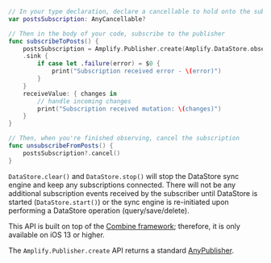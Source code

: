 ```swift
// In your type declaration, declare a cancellable to hold onto the subscription
var postsSubscription: AnyCancellable?

// Then in the body of your code, subscribe to the publisher
func subscribeToPosts() {
    postsSubscription = Amplify.Publisher.create(Amplify.DataStore.observe(Todo.self))
    .sink {
        if case let .failure(error) = $0 {
            print("Subscription received error - \(error)")
        }
    }
    receiveValue: { changes in
        // handle incoming changes
        print("Subscription received mutation: \(changes)")
    }
}

// Then, when you're finished observing, cancel the subscription
func unsubscribeFromPosts() {
    postsSubscription?.cancel()
}
```

<Callout>

`DataStore.clear()` and `DataStore.stop()` will stop the DataStore sync engine and keep any subscriptions connected. There will not be any additional subscription events received by the subscriber until DataStore is started (`DataStore.start()`) or the sync engine is re-initiated upon performing a DataStore operation (query/save/delete).

</Callout>

<Callout>

This API is built on top of the [Combine framework](https://developer.apple.com/documentation/combine); therefore, it is only available on iOS 13 or higher.

The `Amplify.Publisher.create` API returns a standard [AnyPublisher](https://developer.apple.com/documentation/combine/anypublisher).

</Callout>
